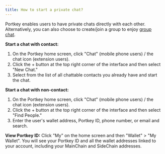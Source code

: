 ```yaml
---
title: How to start a private chat?
---
```


Portkey enables users to have private chats directly with each other.
Alternatively, you can also choose to create/join a group to enjoy [group chat](/docs/How-to-start-a-group-chat "").

**Start a chat with contact:**

1. On the Portkey home screen, click "Chat" (mobile phone users) / the chat icon (extension users).
2. Click the + button at the top right corner of the interface and then select "New Chat."
3. Select from the list of all chattable contacts you already have and start the chat.

**Start a chat with non-contact:**

1. On the Portkey home screen, click "Chat" (mobile phone users) / the chat icon (extension users).
2. Click the + button at the top right corner of the interface and then select "Find People."
3. Enter the user's wallet address, Portkey ID, phone number, or email and search.

**View Portkey ID:**
Click "My" on the home screen and then "Wallet" > "My Wallet". You will see your Portkey ID and all the wallet addresses linked to your account, including your MainChain and SideChain addresses.

